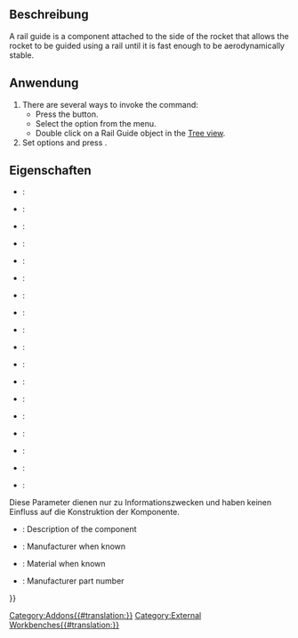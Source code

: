 <languages/>

{{Docnav/de
|[[Rocket_RailButton/de|FührungsschienenKnopf]]
|[[Rocket_Ejection_Charge_Calculator/de| AusstoßLadungsRechner]]
|[[Rocket_Workbench/de|Arbeitsbereich Rocket]]
|IconL=Rocket_RailButton.svg
|IconR=Rocket_Calculator.svg
|IconC=RocketWorkbench.svg
}}

{{GuiCommand/de
|Name=Rocket RailGuide
|MenuLocation=Rakete → Starthilfen → Führungsschiene
|Workbenches=[[Rocket_Workbench/de|Arbeitsberich Rocket]]
|Version=0.19
}}

<span id="Description"></span>
==Beschreibung==

A rail guide is a component attached to the side of the rocket that allows the rocket to be guided using a rail until it is fast enough to be aerodynamically stable.

<span id="Usage"></span>
==Anwendung==

# There are several ways to invoke the command:
#* Press the {{Button|[[Image:Rocket_RailGuide.svg|16px]] [[Rocket_RailGuide|Rail Guide]]}} button.
#* Select the {{MenuCommand|Rocket → Launch Guides→ [[Image:Rocket_RailGuide.svg|16px]] Rail Guide}} option from the menu.
#* Double click on a Rail Guide object in the [[Tree_view|Tree view]].
# Set options and press {{Button|OK}}.

<span id="Properties"></span>
==Eigenschaften==

{{TitleProperty|Führungsschiene}}

* {{PropertyData|Aft Sweep}}:
* {{PropertyData|Aft Sweep Angle}}:
* {{PropertyData|Auto Diameter}}:
* {{PropertyData|Base Thickness}}:
* {{PropertyData|Base Width}}:
* {{PropertyData|Diameter}}:
* {{PropertyData|Forward Sweep}}:
* {{PropertyData|Forward Sweep Angle}}:
* {{PropertyData|Length}}:
* {{PropertyData|Middle Width}}:
* {{PropertyData|Notch}}:
* {{PropertyData|Notch Depth}}:
* {{PropertyData|Notch Width}}:
* {{PropertyData|Rail Guide Base Type}}:
* {{PropertyData|Thickness}}:
* {{PropertyData|Top Thickness}}:
* {{PropertyData|Top Width}}:
* {{PropertyData|VAngle}}:

{{TitleProperty|Rocket Komponenten}}

Diese Parameter dienen nur zu Informationszwecken und haben keinen Einfluss auf die Konstruktion der Komponente.

* {{PropertyData|Description}}: Description of the component
* {{PropertyData|Manufacturer}}: Manufacturer when known
* {{PropertyData|Material}}: Material when known
* {{PropertyData|Part Number}}: Manufacturer part number


{{Docnav/de
|[[Rocket_RailButton/de|FührungsschienenKnopf]]
|[[Rocket_Ejection_Charge_Calculator/de| AusstoßLadungsRechner]]
|[[Rocket_Workbench/de|Arbeitsbereich Rocket]]
|IconL=Rocket_RailButton.svg
|IconR=Rocket_Calculator.svg
|IconC=RocketWorkbench.svg
}}

{{Userdocnavi{{#translation:}}}}
[[Category:Addons{{#translation:}}]]
[[Category:External Workbenches{{#translation:}}]]